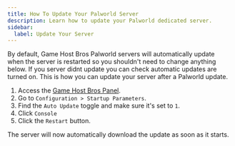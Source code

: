 ```yaml
---
title: How To Update Your Palworld Server
description: Learn how to update your Palworld dedicated server.
sidebar:
  label: Update Your Server
---
```


By default, Game Host Bros Palworld servers will automatically update when the server is restarted so you shouldn't need to change anything below. If you server didnt update you can check automatic updates are turned on. This is how you can update your server after a Palworld update. 

1. Access the [Game Host Bros Panel](https://panel.gamehostbros.com/).
2. Go to `Configuration > Startup Parameters`.
3. Find the `Auto Update` toggle and make sure it's set to `1`.
4. Click `Console`
5. Click the `Restart` button. 

The server will now automatically download the update as soon as it starts.
